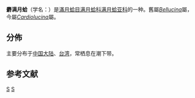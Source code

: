 {{Speciesbox
| taxon = Cardiolucina civica 
| authority = (Yokoyama, 1927)
| synonyms_ref = {{r|WoRMS_464100}}
| synonyms =
* ''Bellucina civica'' (Yokoyama, 1927){{r|shell_2404}}
}}

'''麝满月蛤'''（学名：''{{lang|la|Cardiolucina civica}}''）是[[滿月蛤目|滿月蛤目]][[满月蛤科|满月蛤科]][[满月蛤亚科|满月蛤亚科]]的一种。舊屬''[[Bellucina|Bellucina]]''屬{{r|shell_2404}}，今屬''[[Cardiolucina|Cardiolucina]]''屬{{r|WoRMS_464100}}。

==分佈==
主要分布于[[中国大陆|中国大陆]]、[[台湾|台湾]]{{r|shell_2404}}，常栖息在潮下带{{r|shell_2404}}。

==参考文献==
{{reflist|refs=
<ref name="shell_2404">{{cite web
 |url=http://shell.sinica.edu.tw/chinese/shellbase_detail.php?science_no=2404
 |title=国际贝库：麝满月蛤|publisher=台湾贝类资料库
 |accessdate=2009-08-11}}</ref>
<ref name="WoRMS_464100">{{WoRMS |id=464100
 |title=''Cardiolucina civica'' (Yokoyama, 1927)
 |last1=Bouchet |first1=Philippe |authorlink1=菲利普·布歇特
 |last2=Sartori |first2=André F.
 |last3=Taylor  |first3=John
 |date=2016-10-12 |accessdate=2017-11-29 }}</ref>
}}

{{Taxonbar}}
[[Category:心滿月蛤屬|S]]
[[Category:_1927年描述的动物|S]]